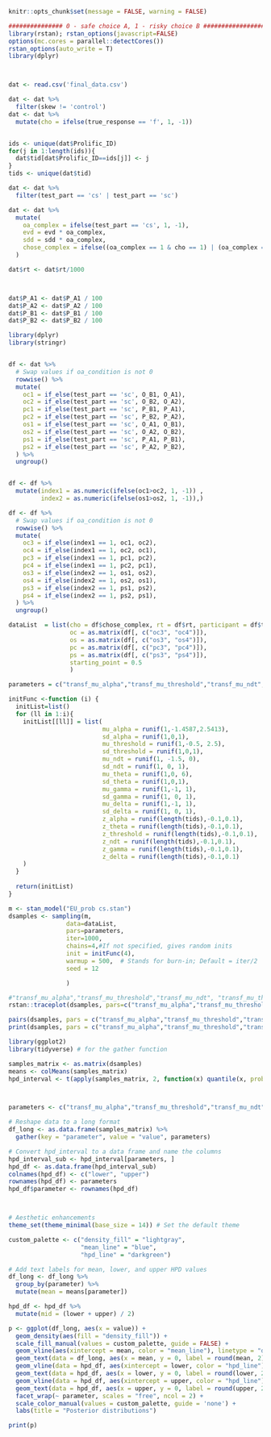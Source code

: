 ```r
knitr::opts_chunk$set(message = FALSE, warning = FALSE)
```


```r
############### 0 - safe choice A, 1 - risky choice B #####################
library(rstan); rstan_options(javascript=FALSE)
options(mc.cores = parallel::detectCores())
rstan_options(auto_write = T)
library(dplyr)



dat <- read.csv('final_data.csv')

dat <- dat %>%
  filter(skew != 'control')
dat <- dat %>% 
  mutate(cho = ifelse(true_response == 'f', 1, -1))


ids <- unique(dat$Prolific_ID)
for(j in 1:length(ids)){
  dat$tid[dat$Prolific_ID==ids[j]] <- j
}
tids <- unique(dat$tid)

dat <- dat %>%
  filter(test_part == 'cs' | test_part == 'sc')

dat <- dat %>%
  mutate(
    oa_complex = ifelse(test_part == 'cs', 1, -1),
    evd = evd * oa_complex,
    sdd = sdd * oa_complex,
    chose_complex = ifelse((oa_complex == 1 & cho == 1) | (oa_complex == -1 & cho == -1), 1, -1)
  )

dat$rt <- dat$rt/1000



dat$P_A1 <- dat$P_A1 / 100
dat$P_A2 <- dat$P_A2 / 100
dat$P_B1 <- dat$P_B1 / 100
dat$P_B2 <- dat$P_B2 / 100


```


```r
library(dplyr)
library(stringr)


df <- dat %>%
  # Swap values if oa_condition is not 0
  rowwise() %>%
  mutate(
    oc1 = if_else(test_part == 'sc', O_B1, O_A1),
    oc2 = if_else(test_part == 'sc', O_B2, O_A2),
    pc1 = if_else(test_part == 'sc', P_B1, P_A1),
    pc2 = if_else(test_part == 'sc', P_B2, P_A2),
    os1 = if_else(test_part == 'sc', O_A1, O_B1),
    os2 = if_else(test_part == 'sc', O_A2, O_B2),
    ps1 = if_else(test_part == 'sc', P_A1, P_B1),
    ps2 = if_else(test_part == 'sc', P_A2, P_B2),
  ) %>%
  ungroup()



```


```r
df <- df %>% 
  mutate(index1 = as.numeric(ifelse(oc1>oc2, 1, -1)) ,
         index2 = as.numeric(ifelse(os1>os2, 1, -1)),)

df <- df %>%
  # Swap values if oa_condition is not 0
  rowwise() %>%
  mutate(
    oc3 = if_else(index1 == 1, oc1, oc2),
    oc4 = if_else(index1 == 1, oc2, oc1),
    pc3 = if_else(index1 == 1, pc1, pc2),
    pc4 = if_else(index1 == 1, pc2, pc1),
    os3 = if_else(index2 == 1, os1, os2),
    os4 = if_else(index2 == 1, os2, os1),
    ps3 = if_else(index2 == 1, ps1, ps2),
    ps4 = if_else(index2 == 1, ps2, ps1),
  ) %>%
  ungroup()

```


```r
dataList  = list(cho = df$chose_complex, rt = df$rt, participant = df$tid,N=nrow(df),  L = length(tids), 
                 oc = as.matrix(df[, c("oc3", "oc4")]),
                 os = as.matrix(df[, c("os3", "os4")]),
                 pc = as.matrix(df[, c("pc3", "pc4")]),
                 ps = as.matrix(df[, c("ps3", "ps4")]),
                 starting_point = 0.5
                 )

parameters = c("transf_mu_alpha","transf_mu_threshold","transf_mu_ndt", "transf_mu_theta",'transf_mu_delta_gamma', 'transf_mu_gamma', 'sd_threshold',"sd_alpha","sd_ndt", 'sd_theta', 'sd_gamma','sd_delta_gamma', "alpha_sbj","threshold_sbj","ndt_sbj",'theta_sbj', 'gamma_sbj', 'delta_gamma_sbj', "log_lik")

```



```r
initFunc <-function (i) {
  initList=list()
  for (ll in 1:i){
    initList[[ll]] = list(
                          mu_alpha = runif(1,-1.4587,2.5413), 
                          sd_alpha = runif(1,0,1),
                          mu_threshold = runif(1,-0.5, 2.5), 
                          sd_threshold = runif(1,0,1),
                          mu_ndt = runif(1, -1.5, 0),
                          sd_ndt = runif(1, 0, 1),
                          mu_theta = runif(1,0, 6), 
                          sd_theta = runif(1,0,1),
                          mu_gamma = runif(1,-1, 1), 
                          sd_gamma = runif(1, 0, 1),
                          mu_delta = runif(1,-1, 1), 
                          sd_delta = runif(1, 0, 1),
                          z_alpha = runif(length(tids),-0.1,0.1),
                          z_theta = runif(length(tids),-0.1,0.1),
                          z_threshold = runif(length(tids),-0.1,0.1),
                          z_ndt = runif(length(tids),-0.1,0.1),
                          z_gamma = runif(length(tids),-0.1,0.1),
                          z_delta = runif(length(tids),-0.1,0.1)
    )
  }
  
  return(initList)
}
```


```r
m <- stan_model("EU_prob cs.stan")
dsamples <- sampling(m,  
                data=dataList, 
                pars=parameters,
                iter=1000, 
                chains=4,#If not specified, gives random inits
                init = initFunc(4),
                warmup = 500,  # Stands for burn-in; Default = iter/2
                seed = 12

                )


```

```r
#"transf_mu_alpha","transf_mu_threshold","transf_mu_ndt", "transf_mu_theta",'transf_mu_delta', 'transf_mu_gamma', 'sd_threshold',"sd_alpha","sd_ndt", 'sd_theta', 'sd_gamma','sd_delta', "alpha_sbj","threshold_sbj","ndt_sbj",'theta_sbj', 'gamma_sbj', 'delta_sbj',
rstan::traceplot(dsamples, pars=c("transf_mu_alpha","transf_mu_threshold","transf_mu_ndt", "transf_mu_theta",'transf_mu_delta', 'transf_mu_gamma', 'sd_threshold',"sd_alpha","sd_ndt", 'sd_theta', 'sd_gamma','sd_delta', "lp__"), inc_warmup = TRUE, nrow = 3)

pairs(dsamples, pars = c("transf_mu_alpha","transf_mu_threshold","transf_mu_ndt", "transf_mu_theta",'transf_mu_delta', 'transf_mu_gamma', 'sd_threshold',"sd_alpha","sd_ndt", 'sd_theta', 'sd_gamma','sd_delta', "lp__"))
print(dsamples, pars = c("transf_mu_alpha","transf_mu_threshold","transf_mu_ndt", "transf_mu_theta",'transf_mu_delta', 'transf_mu_gamma', 'sd_threshold',"sd_alpha","sd_ndt", 'sd_theta', 'sd_gamma','sd_delta', "lp__"))
```




```r
library(ggplot2)
library(tidyverse) # for the gather function

samples_matrix <- as.matrix(dsamples)
means <- colMeans(samples_matrix)
hpd_interval <- t(apply(samples_matrix, 2, function(x) quantile(x, probs=c(0.025, 0.975))))



parameters <- c("transf_mu_alpha","transf_mu_threshold","transf_mu_ndt", "transf_mu_theta",'transf_mu_delta', 'transf_mu_gamma')

# Reshape data to a long format
df_long <- as.data.frame(samples_matrix) %>%
  gather(key = "parameter", value = "value", parameters)

# Convert hpd_interval to a data frame and name the columns
hpd_interval_sub <- hpd_interval[parameters, ]
hpd_df <- as.data.frame(hpd_interval_sub)
colnames(hpd_df) <- c("lower", "upper")
rownames(hpd_df) <- parameters
hpd_df$parameter <- rownames(hpd_df)



# Aesthetic enhancements
theme_set(theme_minimal(base_size = 14)) # Set the default theme

custom_palette <- c("density_fill" = "lightgray", 
                    "mean_line" = "blue", 
                    "hpd_line" = "darkgreen")

# Add text labels for mean, lower, and upper HPD values
df_long <- df_long %>%
  group_by(parameter) %>%
  mutate(mean = means[parameter])

hpd_df <- hpd_df %>%
  mutate(mid = (lower + upper) / 2)

p <- ggplot(df_long, aes(x = value)) + 
  geom_density(aes(fill = "density_fill")) + 
  scale_fill_manual(values = custom_palette, guide = FALSE) +
  geom_vline(aes(xintercept = mean, color = "mean_line"), linetype = "dashed", size = 1, alpha = 0.7) +
  geom_text(data = df_long, aes(x = mean, y = 0, label = round(mean, 2)), vjust = -0.5, hjust = 0.5, size = 4, color = custom_palette["mean_line"]) +
  geom_vline(data = hpd_df, aes(xintercept = lower, color = "hpd_line"), linetype = "solid", size = 1, alpha = 0.5) +
  geom_text(data = hpd_df, aes(x = lower, y = 0, label = round(lower, 2)), vjust = -0.5, hjust = -0.5, size = 4, color = custom_palette["hpd_line"]) +
  geom_vline(data = hpd_df, aes(xintercept = upper, color = "hpd_line"), linetype = "solid", size = 1, alpha = 0.5) +
  geom_text(data = hpd_df, aes(x = upper, y = 0, label = round(upper, 2)), vjust = -0.5, hjust = 1.5, size = 4, color = custom_palette["hpd_line"]) +
  facet_wrap(~ parameter, scales = "free", ncol = 2) +
  scale_color_manual(values = custom_palette, guide = 'none') +
  labs(title = "Posterior distributions")

print(p)
```

